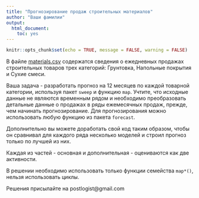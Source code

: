 ```yaml
---
title: "Прогнозирование продаж строительных материалов"
author: "Ваши фамилии"
output: 
  html_document: 
    toc: yes
---
```


```r
knitr::opts_chunk$set(echo = TRUE, message = FALSE, warning = FALSE)
```

В файле [materials.csv](https://rawgit.com/postlogist/research-seminar/master/time-series/data/materials.csv) содержатся сведения о ежедневных продажах строительных товаров трех категорий: Грунтовка, Напольные покрытия и Сухие смеси.

Ваша задача - разработать прогноз на 12 месяцев по каждой товарной категории, используя пакет `sweep` и функцию `map`. Учтите, что исходные данные не являются временным рядом и необходимо преобразовать детальные данные о продажах в ряды ежемесячных продаж, прежде, чем начинать прогнозирование. Для прогнозирования можно использовать любую функцию из пакета `forecast`.

Дополнительно вы можете доработать свой код таким образом, чтобы он сравнивал для каждого ряда несколько моделей и строил прогноз только по лучшей из них.

Каждая из частей - основная и дополнительная - оцениваются как две активности. 

В решении необходимо использовать только функции семейства `map*()`, нельзя использовать циклы.

Решения присылайте на postlogist@gmail.com






